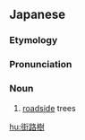 ==Japanese==
{{wikipedia|lang=ja}}
{{ja-kanjitab|yomi=o|がい|ろ|じゅ}}

===Etymology===
{{compound|lang=ja|街路|樹|t1=street|t2=tree}}

===Pronunciation===
{{ja-pron|がいろじゅ|y=o}}

===Noun===
{{ja-noun|がいろじゅ}}

# [[roadside]] trees

[[hu:街路樹]]